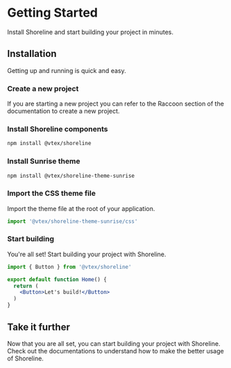 
# Getting Started

Install Shoreline and start building your project in minutes.

## Installation

Getting up and running is quick and easy.

<Steps>

### Create a new project

If you are starting a new project you can refer to the Raccoon section of the documentation to create a new project.

<Cards>

<Card title="Start with Raccoon" href="../raccoon/getting-started" />

</Cards>

### Install Shoreline components

```sh npm2yarn copy
npm install @vtex/shoreline
```

### Install Sunrise theme

```sh npm2yarn copy
npm install @vtex/shoreline-theme-sunrise
```

### Import the CSS theme file

Import the theme file at the root of your application.

```jsx copy
import '@vtex/shoreline-theme-sunrise/css'
```

### Start building

You're all set! Start building your project with Shoreline.

```jsx
import { Button } from '@vtex/shoreline'

export default function Home() {
  return (
    <Button>Let's build!</Button>
  )
}
```

</Steps>

## Take it further

Now that you are all set, you can start building your project with Shoreline. Check out the documentations to understand how to make the better usage of Shoreline.

<Cards>

<Card title="Styling" href="guides/styling/introduction" />
<Card title="Theming" href="guides/theming/introduction" />
<Card title="Components" href="../components" />
<Card title="Foundations" href="../foundations" />

</Cards>